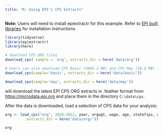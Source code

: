 ```yaml
---
title: "R: Using EPI's CPS Extracts"
---
```


**Note:** Users will need to install epiextractr for this example. Refer to [EPI built libraries](epi-libraries.qmd) for installation instructions

```r

library(tidyverse)
library(epiextractr)
library(here)
```

```r

# download CPS ORG files  
download_cps( sample = 'org', extracts_dir = here('data/org'))

# Users can also download CPS Basic (4085.3 MB) and CPS May (38.8 MB) files 
download_cps(sample='basic', extracts_dir = here('data/basic'))

download_cps(sample='may', extracts_dir = here('data/may'))

```

will download the latest EPI CPS ORG extracts in .feather format from [https://microdata.epi.org](https://microdata.epi.org/) and place them in the directory `C:\data\cps`.

After the data is downloaded, load a selection of CPS data for your analysis:

```r

org <- load_cps("org", 2020:2022, year, orgwgt, wage, age, statefips, wbho, 
         .extracts_dir = here('data/org/'))

org

```
